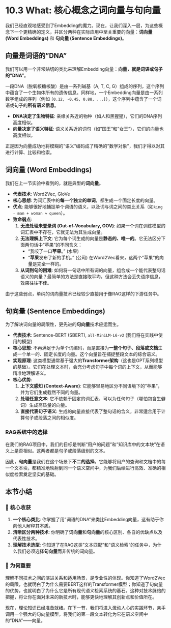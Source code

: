 # 10.3 What: 核心概念之词向量与句向量

我们已经直观地感受到了Embedding的魔力。现在，让我们深入一层，为这些概念下一个更精确的定义，并区分两种在实际应用中至关重要的向量：**词向量 (Word Embeddings)** 和 **句向量 (Sentence Embeddings)**。

## 向量是词语的"DNA"

我们可以用一个非常贴切的类比来理解Embedding向量：**向量，就是词语或句子的"DNA"**。

一段DNA（脱氧核糖核酸）是由一系列碱基（A, T, C, G）组成的序列，这个序列中蕴含了一个生物体所有的遗传信息。同样地，一个Embedding向量是由一系列数字组成的序列（例如 `[0.12, -0.45, 0.88, ...]`），这个序列中蕴含了一个词语或句子的**所有语义信息**。

-   **DNA决定了生物特征**: 亲缘关系近的物种（如人和黑猩猩），它们的DNA序列高度相似。
-   **向量决定了语义特征**: 语义关系近的词句（如"国王"和"女王"），它们的向量也高度相似。

正是因为向量成功地将模糊的"语义"编码成了精确的"数学对象"，我们才得以对其进行计算、比较和检索。

## 词向量 (Word Embeddings)

我们在上一节实验中看到的，就是典型的**词向量**。

-   **代表技术**: Word2Vec, GloVe
-   **核心思想**: 为词汇表中的**每一个独立的单词**，都生成一个固定长度的向量。
-   **优点**: 能够很好地捕捉单个词语的语义，以及词与词之间的类比关系（如`king - man + woman ≈ queen`）。
-   **致命弱点**:
    1.  **无法处理未登录词 (Out-of-Vocabulary, OOV)**: 如果一个词在训练模型的词汇表中不存在，它就无法为其生成向量。
    2.  **无法理解上下文**: 它为每个词生成的向量是**静态的、唯一的**。它无法区分下面两句话中"苹果"的不同含义：
        -   "我咬了一口**苹果**。" (水果)
        -   "**苹果**发布了新的手机。" (公司)
        在Word2Vec看来，这两个"苹果"的向量是完全一样的。
    3.  **从词到句的困难**: 如何将一句话中所有词的向量，组合成一个能代表整句话语义的向量？最简单的方法是直接取平均，但这种方法会丢失语序信息，效果往往不佳。

由于这些弱点，单纯的词向量技术已经较少直接用于像RAG这样的下游任务中。

## 句向量 (Sentence Embeddings)

为了解决词向量的局限性，更先进的**句向量**技术应运而生。

-   **代表技术**: Sentence-BERT (SBERT), `all-MiniLM-L6-v2` (我们将在实践中使用的模型)
-   **核心思想**: 不再满足于为单个词编码，而是直接为**一整个句子、段落或文档**生成一个单一的、固定长度的向量。这个向量旨在捕捉整段文本的综合语义。
-   **实现原理**: 这类模型通常基于强大的**Transformer架构**（这也是GPT系列模型的基础）。它们在处理文本时，会充分考虑句子中每个词的上下文，从而能够精准地理解语义。
-   **核心优势**:
    1.  **上下文感知 (Context-Aware)**: 它能够轻易地区分不同语境下的"苹果"，并为它们生成截然不同的向量。
    2.  **处理任意文本**: 它不依赖于固定的词汇表，可以为任何句子（哪怕包含生僻词）生成高质量的向量。
    3.  **直接代表句子语义**: 生成的向量直接代表了整句话的含义，非常适合用于计算句子或段落之间的相似度。

### RAG系统中的选择

在我们的RAG项目中，我们的目标是判断"用户的问题"和"知识库中的文本块"在语义上是否相似。这两者都是句子或段落级别的文本。

因此，**句向量**是我们在这个场景下**不二的选择**。它能够将用户的查询和文档中的每一个文本块，都精准地映射到同一个语义空间中，为我们后续进行高效、准确的相似度检索奠定坚实的基础。

## 本节小结

### 🎯 核心收获
1.  **一个核心类比**: 你掌握了用"词语的DNA"来类比Embedding向量，这有助于你向他人解释其本质。
2.  **清晰区分两种技术**: 你明确了**词向量**和**句向量**的核心区别、各自的优缺点以及代表性技术。
3.  **理解技术选型**: 你知道了在RAG这类"文本匹配"和"语义检索"的任务中，为什么我们必须选择**句向量**而非传统的词向量。

### 🤔 为何重要
理解不同技术之间的演进关系和适用场景，是专业性的体现。你知道了Word2Vec的局限，也就明白了为什么需要BERT这样的Transformer模型；你知道了句向量的优势，也就明白了为什么它是所有现代语义检索系统的基石。这种对技术脉络的把握，将让你在面对未来的新技术时，能够更快地理解其创新点和价值所在。

现在，理论知识已经准备就绪。在下一节，我们将进入激动人心的实践环节，亲手调用一个强大的句向量模型，将我们的第一段文本转化为它在语义空间中的"DNA"——向量。 